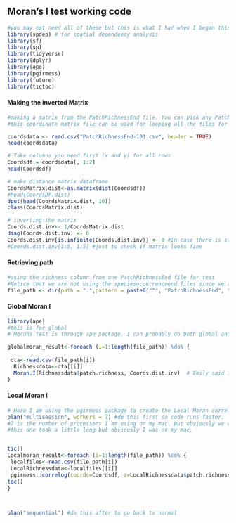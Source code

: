 ## Moran's I test working code

```r
#you may not need all of these but this is what I had when I began this code so I don't want to miss one. 
library(spdep) # for spatial dependency analysis
library(sf)
library(sp)
library(tidyverse)
library(dplyr)
library(ape)
library(pgirmess)
library(future)
library(tictoc)
```

#### Making the inverted Matrix

```r
#making a matrix from the PatchRichnessEnd file. You can pick any PatchRichnessEnd file. 
#this coordinate matrix file can be used for looping all the files for the global moran. 

coordsdata <- read.csv("PatchRichnessEnd-101.csv", header = TRUE)
head(coordsdata)

# Take columns you need first (x and y) for all rows
Coordsdf = coordsdata[, 1:2] 
head(Coordsdf)

# make distance matrix dataframe
CoordsMatrix.dist<-as.matrix(dist(Coordsdf))
#head(CoordsDF.dist)
dput(head(CoordsMatrix.dist, 10))
class(CoordsMatrix.dist)

# inverting the matrix
Coords.dist.inv<- 1/CoordsMatrix.dist
diag(Coords.dist.inv) <- 0
Coords.dist.inv[is.infinite(Coords.dist.inv)] <- 0 #In case there is still INF values 
#Coords.dist.inv[1:5, 1:5] #just to check if matrix looks fine 
```

#### Retrieving path

```r
#using the richness column from one PatchRichnessEnd file for test
#Notice that we are not using the speciesoccurrenceend files since we are using the number of species for each patch from the patchrichness files. aka frequency. 
file_path <- dir(path = ".",pattern = paste0("^", "PatchRichnessEnd", ".*\\.csv$")) 


```

#### Global Moran I

```r
library(ape)
#this is for global
# Morans test is through ape package. I can probably do both global and local with the prigmess package at the same time the correlogram runs. I just haven't tried. Keep in mind these are not permutated. I would have to use the spdep package for that and turn the dataframe into a weighted one. However, I did it this way because I think by just taking the patch.richness column is easier to iterate therefore, faster. 

globalmoran_result<-foreach (i=1:length(file_path)) %do% {
  
 dta<-read.csv(file_path[i])
  Richnessdata<-dta[[i]]
  Moran.I(Richnessdata$patch.richness, Coords.dist.inv)  # Emily said it was better to use the inverted matrix
} 

```

#### Local Moran I

```r
# Here I am using the pgirmess package to create the Local Moran correlogram
plan("multisession", workers = 7) #do this first so code runs faster.
#7 is the number of processors I am using on my mac. But obviously we will use the lab computer.  I did not see an option here for permutations. You just need the coords = Coordsdf file here with the two columns of x and y.  
#this one took a little long but obviously I was on my mac. 


tic()
Localmoran_result<-foreach (i=1:length(file_path)) %do% {
 localfiles<-read.csv(file_path[i])
 LocalRichnessdata<-localfiles[[i]]
 pgirmess::correlog(coords=Coordsdf, z=LocalRichnessdata$patch.richness, method="Moran", nbclass=15) 
toc()
}



plan("sequential") #do this after to go back to normal
```
